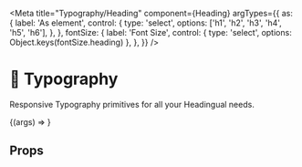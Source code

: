 
<Meta
  title="Typography/Heading"
  component={Heading}
  argTypes={{
    as: {
      label: 'As element',
      control: {
        type: 'select',
        options: ['h1', 'h2', 'h3', 'h4', 'h5', 'h6'],
      },
    },
    fontSize: {
      label: 'Font Size',
      control: { type: 'select', options: Object.keys(fontSize.heading) },
    },
  }}
/>

# 📝 Typography

<StoryStatus status="stable" />

Responsive Typography primitives for all your Headingual needs.

<Preview>
  <Story name="Heading" args={{ children: 'Hello World', as: 'h1' }}>
    {(args) => <Heading {...args} />}
  </Story>
</Preview>

## Props

<Props story="Heading" />
